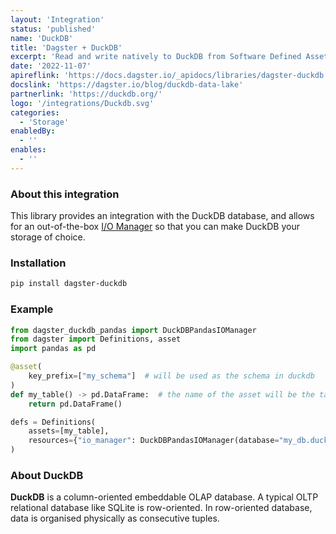 ```yaml
---
layout: 'Integration'
status: 'published'
name: 'DuckDB'
title: 'Dagster + DuckDB'
excerpt: 'Read and write natively to DuckDB from Software Defined Assets.'
date: '2022-11-07'
apireflink: 'https://docs.dagster.io/_apidocs/libraries/dagster-duckdb'
docslink: 'https://dagster.io/blog/duckdb-data-lake'
partnerlink: 'https://duckdb.org/'
logo: '/integrations/Duckdb.svg'
categories:
  - 'Storage'
enabledBy:
  - ''
enables:
  - ''
---
```


### About this integration

This library provides an integration with the DuckDB database, and allows for an out-of-the-box [I/O Manager](https://docs.dagster.io/concepts/io-management/io-managers) so that you can make DuckDB your storage of choice.

### Installation

```bash
pip install dagster-duckdb
```

### Example

```python
from dagster_duckdb_pandas import DuckDBPandasIOManager
from dagster import Definitions, asset
import pandas as pd

@asset(
    key_prefix=["my_schema"]  # will be used as the schema in duckdb
)
def my_table() -> pd.DataFrame:  # the name of the asset will be the table name
    return pd.DataFrame()

defs = Definitions(
    assets=[my_table],
    resources={"io_manager": DuckDBPandasIOManager(database="my_db.duckdb")}
)
```

### About DuckDB

**DuckDB** is a column-oriented embeddable OLAP database. A typical OLTP relational database like SQLite is row-oriented. In row-oriented database, data is organised physically as consecutive tuples.
